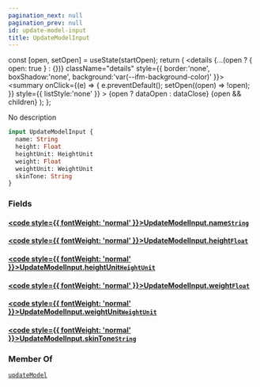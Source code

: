 ```yaml
---
pagination_next: null
pagination_prev: null
id: update-model-input
title: UpdateModelInput
---
```









  const [open, setOpen] = useState(startOpen);
  return (
    <details {...(open ? { open: true } : {})} className="details" style={{ border:'none', boxShadow:'none', background:'var(--ifm-background-color)' }}>
      <summary
        onClick={(e) => {
          e.preventDefault();
          setOpen((open) => !open);
        }}
        style={{ listStyle:'none' }}
      >
      {open ? dataOpen : dataClose}
      </summary>
      {open && children}
    </details>
  );
};








No description


```graphql
input UpdateModelInput {
  name: String
  height: Float
  heightUnit: HeightUnit
  weight: Float
  weightUnit: WeightUnit
  skinTone: String
}
```




### Fields

#### [<code style={{ fontWeight: 'normal' }}>UpdateModelInput.<b>name</b></code>](#)<Bullet />[`String`](/types/scalars/string) <Badge class="badge badge--secondary" text="scalar"/> 
> 
> 
> 
> 

#### [<code style={{ fontWeight: 'normal' }}>UpdateModelInput.<b>height</b></code>](#)<Bullet />[`Float`](/types/scalars/float) <Badge class="badge badge--secondary" text="scalar"/> 
> 
> 
> 
> 

#### [<code style={{ fontWeight: 'normal' }}>UpdateModelInput.<b>heightUnit</b></code>](#)<Bullet />[`HeightUnit`](/types/enums/height-unit) <Badge class="badge badge--secondary" text="enum"/> 
> 
> 
> 
> 

#### [<code style={{ fontWeight: 'normal' }}>UpdateModelInput.<b>weight</b></code>](#)<Bullet />[`Float`](/types/scalars/float) <Badge class="badge badge--secondary" text="scalar"/> 
> 
> 
> 
> 

#### [<code style={{ fontWeight: 'normal' }}>UpdateModelInput.<b>weightUnit</b></code>](#)<Bullet />[`WeightUnit`](/types/enums/weight-unit) <Badge class="badge badge--secondary" text="enum"/> 
> 
> 
> 
> 

#### [<code style={{ fontWeight: 'normal' }}>UpdateModelInput.<b>skinTone</b></code>](#)<Bullet />[`String`](/types/scalars/string) <Badge class="badge badge--secondary" text="scalar"/> 
> 
> 
> 
> 





### Member Of

[`updateModel`](/api/mutations/update-model)  <Badge class="badge badge--secondary" text="mutation"/>

